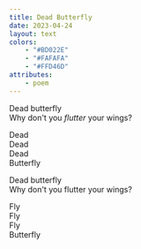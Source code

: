 ```yaml
---
title: Dead Butterfly
date: 2023-04-24
layout: text
colors:
    - "#BD022E"
    - "#FAFAFA"
    - "#FFD46D"
attributes:
    - poem
---
```


Dead butterfly<br />
Why don't you <i>flutter</i> your wings?

Dead                <br />
Dead                <br />
Dead                <br />
Butterfly

Dead butterfly<br />
Why don't you flutter your wings?

Fly                <br />
Fly                <br />
Fly                <br />
Butterfly
